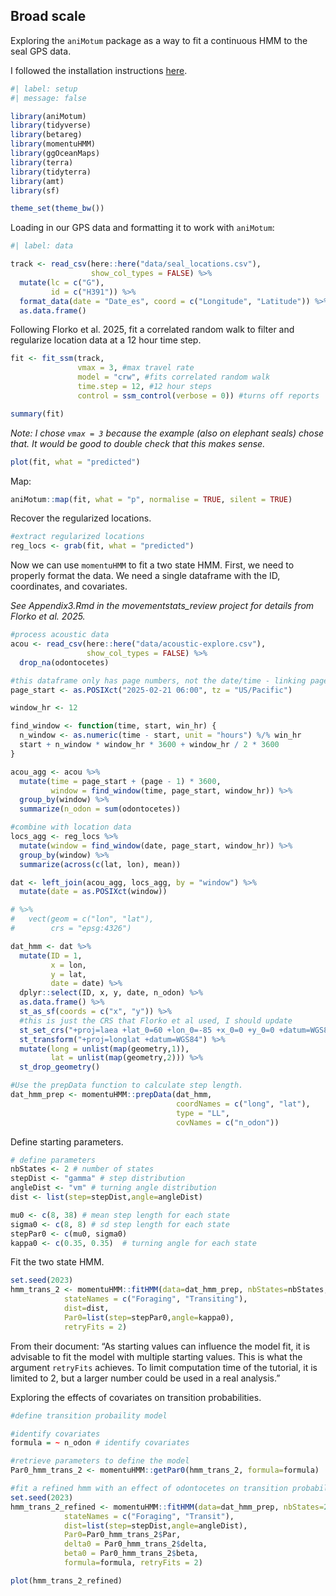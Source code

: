 ## Broad scale

Exploring the `aniMotum` package as a way to fit a continuous HMM to the seal GPS data.

I followed the installation instructions [here](https://ianjonsen.github.io/aniMotum/index.html).

```r
#| label: setup
#| message: false

library(aniMotum)
library(tidyverse)
library(betareg)
library(momentuHMM)
library(ggOceanMaps)
library(terra)
library(tidyterra)
library(amt)
library(sf)

theme_set(theme_bw())
```

Loading in our GPS data and formatting it to work with `aniMotum`:

```r
#| label: data

track <- read_csv(here::here("data/seal_locations.csv"),
                  show_col_types = FALSE) %>% 
  mutate(lc = c("G"), 
         id = c("H391")) %>% 
  format_data(date = "Date_es", coord = c("Longitude", "Latitude")) %>% 
  as.data.frame()

```

Following Florko et al. 2025, fit a correlated random walk to filter and regularize location data at a 12 hour time step.

```r

fit <- fit_ssm(track, 
               vmax = 3, #max travel rate 
               model = "crw", #fits correlated random walk
               time.step = 12, #12 hour steps
               control = ssm_control(verbose = 0)) #turns off reports

summary(fit)
```

*Note: I chose `vmax = 3` because the example (also on elephant seals) chose that. It would be good to double check that this makes sense.*

```r
plot(fit, what = "predicted")
```

Map:

```r
aniMotum::map(fit, what = "p", normalise = TRUE, silent = TRUE)
```

Recover the regularized locations.

```r
#extract regularized locations
reg_locs <- grab(fit, what = "predicted")
```

Now we can use `momentuHMM` to fit a two state HMM. First, we need to properly format the data. We need a single dataframe with the ID, coordinates, and covariates.

*See Appendix3.Rmd in the movementstats_review project for details from Florko et al. 2025.*

```r
#process acoustic data
acou <- read_csv(here::here("data/acoustic-explore.csv"),
                 show_col_types = FALSE) %>% 
  drop_na(odontocetes)

#this dataframe only has page numbers, not the date/time - linking pages with time
page_start <- as.POSIXct("2025-02-21 06:00", tz = "US/Pacific")

window_hr <- 12

find_window <- function(time, start, win_hr) {
  n_window <- as.numeric(time - start, unit = "hours") %/% win_hr
  start + n_window * window_hr * 3600 + window_hr / 2 * 3600
}

acou_agg <- acou %>% 
  mutate(time = page_start + (page - 1) * 3600,
         window = find_window(time, page_start, window_hr)) %>% 
  group_by(window) %>% 
  summarize(n_odon = sum(odontocetes))

#combine with location data
locs_agg <- reg_locs %>% 
  mutate(window = find_window(date, page_start, window_hr)) %>% 
  group_by(window) %>% 
  summarize(across(c(lat, lon), mean))

dat <- left_join(acou_agg, locs_agg, by = "window") %>% 
  mutate(date = as.POSIXct(window))

# %>% 
#   vect(geom = c("lon", "lat"), 
#        crs = "epsg:4326") 

dat_hmm <- dat %>% 
  mutate(ID = 1, 
         x = lon, 
         y = lat, 
         date = date) %>% 
  dplyr::select(ID, x, y, date, n_odon) %>% 
  as.data.frame() %>% 
  st_as_sf(coords = c("x", "y")) %>%
  #this is just the CRS that Florko et al used, I should update
  st_set_crs("+proj=laea +lat_0=60 +lon_0=-85 +x_0=0 +y_0=0 +datum=WGS84 +units=m +no_defs +ellps=WGS84 +towgs84=0,0,0") %>%
  st_transform("+proj=longlat +datum=WGS84") %>%
  mutate(long = unlist(map(geometry,1)),
         lat = unlist(map(geometry,2))) %>% 
  st_drop_geometry()

#Use the prepData function to calculate step length. 
dat_hmm_prep <- momentuHMM::prepData(dat_hmm, 
                                     coordNames = c("long", "lat"),
                                     type = "LL", 
                                     covNames = c("n_odon"))
```

Define starting parameters.

```r
# define parameters
nbStates <- 2 # number of states
stepDist <- "gamma" # step distribution
angleDist <- "vm" # turning angle distribution
dist <- list(step=stepDist,angle=angleDist)

mu0 <- c(8, 38) # mean step length for each state
sigma0 <- c(8, 8) # sd step length for each state
stepPar0 <- c(mu0, sigma0)
kappa0 <- c(0.35, 0.35)  # turning angle for each state
```

Fit the two state HMM.

```r
set.seed(2023)
hmm_trans_2 <- momentuHMM::fitHMM(data=dat_hmm_prep, nbStates=nbStates,
            stateNames = c("Foraging", "Transiting"),
            dist=dist,
            Par0=list(step=stepPar0,angle=kappa0),
            retryFits = 2)
```

From their document: "As starting values can influence the model fit, it is advisable to fit the model with multiple starting values. This is what the argument `retryFits` achieves. To limit computation time of the tutorial, it is limited to 2, but a larger number could be used in a real analysis."

Exploring the effects of covariates on transition probabilities.

```r
#define transition probaility model

#identify covariates
formula = ~ n_odon # identify covariates

#retrieve parameters to define the model
Par0_hmm_trans_2 <- momentuHMM::getPar0(hmm_trans_2, formula=formula)

#fit a refined hmm with an effect of odontocetes on transition probability. 
set.seed(2023)
hmm_trans_2_refined <- momentuHMM::fitHMM(data=dat_hmm_prep, nbStates=2,
            stateNames = c("Foraging", "Transit"),
            dist=list(step=stepDist,angle=angleDist),
            Par0=Par0_hmm_trans_2$Par,
            delta0 = Par0_hmm_trans_2$delta, 
            beta0 = Par0_hmm_trans_2$beta,
            formula=formula, retryFits = 2)

plot(hmm_trans_2_refined)
```
